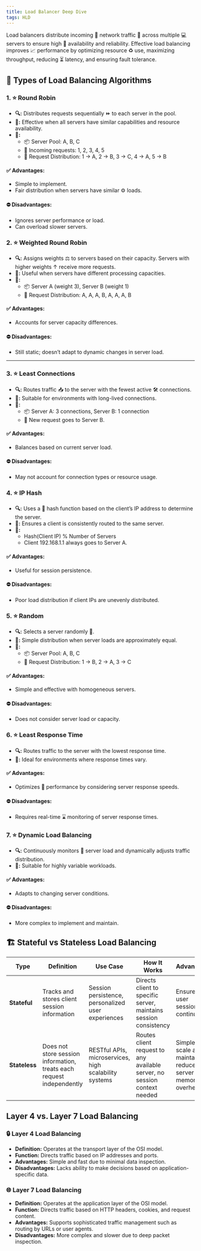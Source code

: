 ```yaml
---
title: Load Balancer Deep Dive
tags: HLD
---
```


Load balancers distribute incoming 📢 network traffic 🚗 across multiple 💻 servers to ensure high 🔴 availability and reliability. Effective load balancing improves 📈 performance by optimizing resource ♻️ use, maximizing throughput, reducing ⏳ latency, and ensuring fault tolerance.

<MDXImage src="/png/hld/load-balancer.png" alt="Load Balancer" />

## 🔧 Types of Load Balancing Algorithms

### 1. ⭐ **Round Robin**
- **🔍:** Distributes requests sequentially ⏩ to each server in the pool.
- **💼:** Effective when all servers have similar capabilities and resource availability.
- **📝:**
  - 📦 Server Pool: A, B, C
  - 📝 Incoming requests: 1, 2, 3, 4, 5
  - 📢 Request Distribution: 1 -> A, 2 -> B, 3 -> C, 4 -> A, 5 -> B

#### ✅ Advantages:
- Simple to implement.
- Fair distribution when servers have similar ⚙️ loads.

#### ⛔ Disadvantages:
- Ignores server performance or load.
- Can overload slower servers.


### 2. ⭐ **Weighted Round Robin**
- **🔍:** Assigns weights ⚖️ to servers based on their capacity. Servers with higher weights ↑ receive more requests.
- **💼:** Useful when servers have different processing capacities.
- **📝:**
  - 📦 Server A (weight 3), Server B (weight 1)
  - 📢 Request Distribution: A, A, A, B, A, A, A, B

#### ✅ Advantages:
- Accounts for server capacity differences.

#### ⛔ Disadvantages:
- Still static; doesn’t adapt to dynamic changes in server load.

---

### 3. ⭐ **Least Connections**
- **🔍:** Routes traffic 📥 to the server with the fewest active 🛠️ connections.
- **💼:** Suitable for environments with long-lived connections.
- **📝:**
  - 📦 Server A: 3 connections, Server B: 1 connection
  - 📢 New request goes to Server B.

#### ✅ Advantages:
- Balances based on current server load.

#### ⛔ Disadvantages:
- May not account for connection types or resource usage.

### 4. ⭐ **IP Hash**
- **🔍:** Uses a 🔑 hash function based on the client’s IP address to determine the server.
- **💼:** Ensures a client is consistently routed to the same server.
- **📝:**
  - Hash(Client IP) % Number of Servers
  - Client 192.168.1.1 always goes to Server A.

#### ✅ Advantages:
- Useful for session persistence.

#### ⛔ Disadvantages:
- Poor load distribution if client IPs are unevenly distributed.

### 5. ⭐ **Random**
- **🔍:** Selects a server randomly 🔐.
- **💼:** Simple distribution when server loads are approximately equal.
- **📝:**
  - 📦 Server Pool: A, B, C
  - 📢 Request Distribution: 1 -> B, 2 -> A, 3 -> C

#### ✅ Advantages:
- Simple and effective with homogeneous servers.

#### ⛔ Disadvantages:
- Does not consider server load or capacity.

### 6. ⭐ **Least Response Time**
- **🔍:** Routes traffic to the server with the lowest response time.
- **💼:** Ideal for environments where response times vary.

#### ✅ Advantages:
- Optimizes 🔄 performance by considering server response speeds.

#### ⛔ Disadvantages:
- Requires real-time ⌛ monitoring of server response times.

### 7. ⭐ **Dynamic Load Balancing**
- **🔍:** Continuously monitors 🔔 server load and dynamically adjusts traffic distribution.
- **💼:** Suitable for highly variable workloads.

#### ✅ Advantages:
- Adapts to changing server conditions.

#### ⛔ Disadvantages:
- More complex to implement and maintain.

## 🏗️ **Stateful vs Stateless Load Balancing**

| **Type** | **Definition** | **Use Case** | **How It Works** | **Advantages** | **Disadvantages** |
| --- | --- | --- | --- | --- | --- |
| **Stateful** | Tracks and stores client session information | Session persistence, personalized user experiences | Directs client to specific server, maintains session consistency | Ensures user session continuity | Complexity in managing session data, limited scalability |
| **Stateless** | Does not store session information, treats each request independently | RESTful APIs, microservices, high scalability systems | Routes client request to any available server, no session context needed | Simpler to scale and maintain, reduces server memory overhead | Cannot natively maintain session continuity |


## **Layer 4 vs. Layer 7 Load Balancing**

### 🔒 **Layer 4 Load Balancing**
- **Definition:** Operates at the transport layer of the OSI model.
- **Function:** Directs traffic based on IP addresses and ports.
- **Advantages:** Simple and fast due to minimal data inspection.
- **Disadvantages:** Lacks ability to make decisions based on application-specific data.

### 🌐 **Layer 7 Load Balancing**
- **Definition:** Operates at the application layer of the OSI model.
- **Function:** Directs traffic based on HTTP headers, cookies, and request content.
- **Advantages:** Supports sophisticated traffic management such as routing by URLs or user agents.
- **Disadvantages:** More complex and slower due to deep packet inspection.